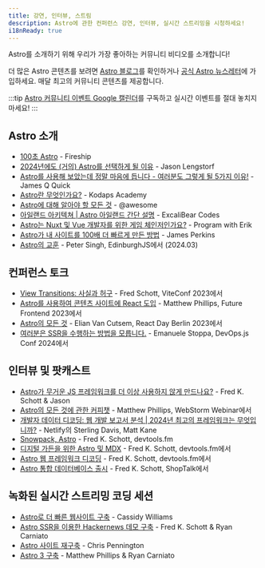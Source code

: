 ```yaml
---
title: 강연, 인터뷰, 스트림
description: Astro에 관한 컨퍼런스 강연, 인터뷰, 실시간 스트리밍을 시청하세요!
i18nReady: true
---
```



Astro를 소개하기 위해 우리가 가장 좋아하는 커뮤니티 비디오를 소개합니다!

더 많은 Astro 콘텐츠를 보려면 [Astro 블로그](https://astro.build/blog/)를 확인하거나 [공식 Astro 뉴스레터](https://astro.build/newsletter/signup)에 가입하세요. 매달 최고의 커뮤니티 콘텐츠를 제공합니다.

:::tip
[Astro 커뮤니티 이벤트 Google 캘린더](https://calendar.google.com/calendar/embed?src=c_g6re3u5gkl0mug3ktn1dibqhfk%40group.calendar.google.com)를 구독하고 실시간 이벤트를 절대 놓치지 마세요!
:::

## Astro 소개

- [100초 Astro](https://www.youtube.com/watch?v=dsTXcSeAZq8) - Fireship
- [2024년에도 (거의) Astro를 선택하게 될 이유](https://www.youtube.com/watch?v=kssIEqSJeMI) - Jason Lengstorf
- [Astro를 사용해 보았는데 정말 마음에 듭니다 - 여러분도 그렇게 될 5가지 이유!](https://www.youtube.com/watch?v=wND4lSml31A) - James Q Quick
- [Astro란 무엇인가요?](https://www.youtube.com/watch?v=oQDErNNzdwU) - Kodaps Academy
- [Astro에 대해 알아야 할 모든 것](https://www.youtube.com/watch?v=rRxuVOutmFQ) - @awesome
- [아일랜드 아키텍쳐 | Astro 아일랜드 간단 설명](https://www.youtube.com/watch?v=kwqlP6Pe0SI) - ExcaliBear Codes
- [Astro는 Nuxt 및 Vue 개발자를 위한 게임 체인저인가요?](https://www.youtube.com/watch?v=Sq7eKxPqfSo) - Program with Erik
- [Astro가 내 사이트를 100배 더 빠르게 만든 방법](https://www.youtube.com/watch?v=cOxA3kMYtkM) - James Perkins
- [Astro의 교훈](https://www.youtube.com/watch?v=G6S2RsDo1fI) - Peter Singh, EdinburghJS에서 (2024.03)

## 컨퍼런스 토크

- [View Transitions: 사실과 허구](https://www.youtube.com/watch?v=iT-3amHK7tA&list=PLqGQbXn_GDmkOsHI7-Wrbv1GgAA4tJZhg&index=29) - Fred Schott, ViteConf 2023에서
- [Astro를 사용하여 콘텐츠 사이트에 React 도입](https://www.youtube.com/watch?v=Fouws8iKPKQ) - Matthew Phillips, Future Frontend 2023에서
- [Astro의 모든 것](https://www.youtube.com/watch?v=WKXHFIulZ9g) - Elian Van Cutsem, React Day Berlin 2023에서
- [여러분은 SSR을 수행하는 방법을 모릅니다.](https://portal.gitnation.org/contents/you-dont-know-how-to-ssr) - Emanuele Stoppa, DevOps.js Conf 2024에서

## 인터뷰 및 팟캐스트

- [Astro가 무거운 JS 프레임워크를 더 이상 사용하지 않게 만드나요?](https://www.youtube.com/watch?v=4Ohi9G-RCcE) - Fred K. Schott & Jason
- [Astro의 모든 것에 관한 커피챗](https://www.youtube.com/watch?v=3eyedOP83fw) - Matthew Phillips, WebStorm Webinar에서
- [개발자 데이터 디코딩: 웹 개발 보고서 분석 | 2024년 최고의 프레임워크는 무엇입니까?](https://youtu.be/2vqIHyz6iKs?si=vLcyzm07teC6v7u5&t=1679) - Netlify의 Sterling Davis, Matt Kane
- [Snowpack, Astro](https://www.devtools.fm/episode/14) - Fred K. Schott, devtools.fm
- [디지털 가든을 위한 Astro 및 MDX](https://podrocket.logrocket.com/astro-mdx-kathleen-mcmahon) - Fred K. Schott, devtools.fm에서
- [Astro 웹 프레임워크 디코딩](https://www.youtube.com/watch?v=4PKT8x78yOQ) - Fred K. Schott, devtools.fm에서
- [Astro 통합 데이터베이스 출시](https://shoptalkshow.com/607/) - Fred K. Schott, ShopTalk에서

## 녹화된 실시간 스트리밍 코딩 세션

- [Astro로 더 빠른 웹사이트 구축](https://www.youtube.com/watch?v=0eka27P4Pr4) - Cassidy Williams
- [Astro SSR을 이용한 Hackernews 데모 구축](https://www.youtube.com/watch?v=2ZEMb_H-LYE) - Fred K. Schott & Ryan Carniato
- [Astro 사이트 재구축](https://www.youtube.com/watch?v=VDGEpachpwc) - Chris Pennington
- [Astro 3 구축](https://www.youtube.com/watch?v=2zhYwg_nBqQ) - Matthew Phillips & Ryan Carniato